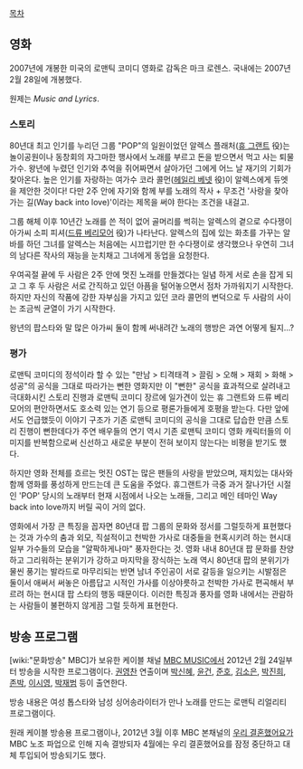 [[목차]]

== 영화 ==

2007년에 개봉한 미국의 로맨틱 코미디 영화로 감독은 마크 로렌스. 국내에는 2007년 2월 28일에 개봉했다.

원제는 ''Music and Lyrics''.

=== 스토리 ===

80년대 최고 인기를 누리던 그룹 "POP"의 일원이었던 알렉스 플래처([[휴 그랜트]] 役)는 놀이공원이나 동창회의 자그마한 행사에서 노래를 부르고 돈을 받으면서 먹고 사는 퇴물 가수. 왕년에 누렸던 인기와 추억을 쥐어짜면서 살아가던 그에게 어느 날 재기의 기회가 찾아온다. 높은 인기를 자랑하는 여가수 코라 콜먼([[헤일리 베넷]] 役)이 알렉스에게 듀엣을 제안한 것이다! 다만 2주 안에 자기와 함께 부를 노래의 작사 + 무조건 '사랑을 찾아가는 길(Way back into love)'이라는 제목을 써야 한다는 조건을 내걸고.

그룹 해체 이후 10년간 노래를 쓴 적이 없어 골머리를 썩히는 알렉스의 곁으로 수다쟁이 아가씨 소피 피셔([[드류 베리모어]] 役)가 나타난다. 알렉스의 집에 있는 화초를 가꾸는 알바를 하던 그녀를 알렉스는 처음에는 시끄럽기만 한 수다쟁이로 생각했으나 우연히 그녀의 남다른 작사의 재능을 눈치채고 그녀에게 동업을 요청한다.

우여곡절 끝에 두 사람은 2주 안에 멋진 노래를 만들겠다는 일념 하게 서로 손을 잡게 되고 그 후 두 사람은 서로 간직하고 있던 아픔을 털어놓으면서 점차 가까워지기 시작한다. 하지만 자신의 작품에 강한 자부심을 가지고 있던 코라 콜먼의 변덕으로 두 사람의 사이는 조금씩 균열이 가기 시작한다.

왕년의 팝스타와 말 많은 아가씨 둘이 함께 써내려간 노래의 행방은 과연 어떻게 될지...?

=== 평가 ===

로맨틱 코미디의 정석이라 할 수 있는 "만남 > 티격태격 > 끌림 > 오해 > 재회 > 화해 > 성공"의 공식을 그대로 따라가는 뻔한 영화지만 이 "뻔한" 공식을 효과적으로 살려내고 극대화시킨 스토리 진행과 로맨틱 코미디 장르에 일가견이 있는 휴 그랜트와 드류 베리모어의 편안하면서도 호소력 있는 연기 등으로 평론가들에게 호평을 받는다. 다만 앞에서도 언급했듯이 이야기 구조가 기존 로맨틱 코미디의 공식을 그대로 답습한 만큼 스토리 진행이 뻔한데다가 주연 배우들의 연기 역시 기존 로맨틱 코미디 영화 캐릭터들의 이미지를 반복함으로써 신선하고 새로운 부분이 전혀 보이지 않는다는 비평을 받기도 했다.

하지만 영화 전체를 흐르는 멋진 OST는 많은 팬들의 사랑을 받았으며, 재치있는 대사와 함께 영화를 풍성하게 만드는데 큰 도움을 주었다. 휴그랜트가 극중 과거 잘나가던 시절인 'POP' 당시의 노래부터 현재 시점에서 나오는 노래들, 그리고 메인 테마인 Way back into love까지 버릴 곡이 거의 없다. 

영화에서 가장 큰 특징을 꼽자면 80년대 팝 그룹의 문화와 정서를 그럴듯하게 표현했다는 것과 가수의 춤과 외모, 직설적이고 천박한 가사로 대중들을 현혹시키려 하는 현시대 일부 가수들의 모습을 "얄팍하게나마" 풍자한다는 것. 영화 내내 80년대 팝 문화를 찬양하고 그리워하는 분위기가 강하고 마지막을 장식하는 노래 역시 80년대 팝의 분위기가 물씬 풍기는 발라드로 마무리되는 반면 남녀 주인공이 서로 갈등을 일으키는 시발점은 둘이서 애써서 써놓은 아름답고 시적인 가사를 이상야릇하고 천박한 가사로 편곡해서 부르려 하는 현시대 팝 스타의 행동 때문이다. 이러한 특징과 풍자를 영화 내에서는 관람하는 사람들이 불편하지 않게끔 그럴 듯하게 표현한다.

== 방송 프로그램 ==
[wiki:"문화방송" MBC]가 보유한 케이블 채널 [[MBC MUSIC]]에서 2012년 2월 24일부터 방송을 시작한 프로그램이다. [[권영찬]] 연출이며 [[박신혜]], [[윤건]], [[준호]], [[김소은]], [[박진희]], [[존박]], [[이시영]], [[박재범]] 등이 출연한다.

방송 내용은 여성 톱스타와 남성 싱어송라이터가 만나 노래를 만드는 로맨틱 리얼리티 프로그램이다.

원래 케이블 방송용 프로그램이나, 2012년 3월 이후 MBC 본채널의 [[우리 결혼했어요]]가 MBC 노조 파업으로 인해 지속 결방되자 4월에는 우리 결혼했어요를 잠정 중단하고 대체 투입되어 방송되기도 했다.
